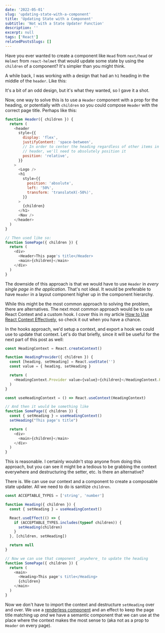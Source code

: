 ```yaml
---
date: '2022-05-01'
slug: 'updating-state-with-a-component'
title: 'Updating State with a Component'
subtitle: 'Not with a State Updater Function'
description: ''
excerpt: null
tags: ['React']
relatedPostsSlugs: []
---
```



Have you ever wanted to create a component like `Head` from `next/head` or `Helmet` from `react-helmet` that would update some state by using the `children` of a component? It's simpler than you might think.

A while back, I was working with a design that had an `h1` heading in the middle of the `header`. Like this:

<OffsetWrap>
  <Example />
</OffsetWrap>

It's a bit of an odd design, but it's what they wanted, so I gave it a shot.

Now, one way to solve this is to use a `Header` component with a prop for the heading, or potentially with `children` so you could compose `Header` with the correct page title. Perhaps like this:

```javascript
function Header({ children }) {
  return (
    <header
      style={{
        display: 'flex',
        justifyContent: 'space-between',
        // In order to center the heading regardless of other items in the
        // header, we'll need to absolutely position it
        position: 'relative',
      }}
    >
      <Logo />
      <h1
        style={{
          position: 'absolute',
          left: '50%',
          transform: 'translateX(-50%)',
        }}
      >
        {children}
      </h1>
      <Nav />
    </header>
  )
}

// Then used like so:
function SomePage({ children }) {
  return (
    <div>
      <Header>This page's title</Header>
      <main>{children}</main>
    </div>
  )
}
```

The downside of this approach is that we would have to use `Header` in _every single page in the application_. That's not ideal. It would be preferable to have `Header` in a layout component higher up in the component hierarchy.

While this might be the most common approach to solving the problem, there are alternatives. The next most common approach would be to use React Context and a custom hook. I cover this in my article [How to Use React Context Effectively](/how-to-use-react-context-effectively), so check it out when you have a chance.

In the hooks approach, we'd setup a context, and export a hook we could use to update that context. Let's do that briefly, since it will be useful for the next part of this post as well:

```javascript
const HeadingContext = React.createContext()

function HeadingProvider({ children }) {
  const [heading, setHeading] = React.useState('')
  const value = { heading, setHeading }

  return (
    <HeadingContext.Provider value={value}>{children}</HeadingContext.Provider>
  )
}

const useHeadingContext = () => React.useContext(HeadingContext)

// And then it would be something like
function SomePage({ children }) {
  const { setHeading } = useHeadingContext()
  setHeading("This page's title")

  return (
    <div>
      <main>{children}</main>
    </div>
  )
}
```

This is reasonable. I certainly wouldn't stop anyone from doing this approach, but you can see it might be a tedious to be grabbing the context everywhere and destructuring the setter, etc. Is there an alternative?

There is. We can use our context and a component to create a composable state updater. All we need to do is sanitize `children`.

```javascript
const ACCEPTABLE_TYPES = ['string', 'number']

function Heading({ children }) {
  const { setHeading } = useHeadingContext()

  React.useEffect(() => {
    if (ACCEPTABLE_TYPES.includes(typeof children)) {
      setHeading(children)
    }
  }, [children, setHeading])

  return null
}

// Now we can use that component _anywhere_ to update the heading
function SomePage({ children }) {
  return (
    <main>
      <Heading>This page's title</Heading>
      {children}
    </main>
  )
}
```

Now we don't have to import the context and destructure `setHeading` over and over. We use a [renderless component](/renderless-components) and an effect to keep the page title matching up _and_ we have a semantic component that we can use at the place where the context makes the most sense to (aka not as a prop to `Header` on every page).
